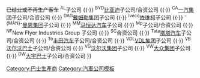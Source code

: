 {{Navbox
| name      = 客车制造商
| state     = collapsed
| title     = [[客车]][[制造商]]
| listclass = hlist
| groupstyle = width:50px;text-align:left

<!--北美洲-->

| group1 = {{flagu|Canada}}<!--加拿大-->
| list1  = 
* {{link-en|Girardin Minibus||Girardin Minibus (Micro Bird)}}
* {{link-en|Grande West Transportation Group||Grande West}}
* {{link-en|GreenPower Motor Company|GreenPower}}
* {{link-en|Lion Bus}}
* New Flyer Industries Group－{{link-en|New Flyer|}}
* {{link-en|Nova Bus}}<sup>VB</sup>
* {{link-en|Prevost Car||Prévost}}<sup>VB</sup>

| group2 = {{flagu|USA}}<!--美国-->
| list2  = 
* {{link-en|Blue Bird Corporation||Blue Bird}}
* {{link-en|戴姆勒巴士北美|Daimler Buses North America}}<sup>DAG</sup>－<s>{{link-en|Orion International||Orion}}</s>
* {{link-en|戴姆勒卡车北美|Daimler Trucks North America}}<sup>DAG</sup>－{{link-en|Thomas Built Buses||Thomas}}
* [[Designline|EPV]]<sup>（原新西兰Designline）</sup>
* <s>[[福莱西宝|福莱西宝/Flxible]]</s>
* [[福特汽车|福特]]
* {{link-en|Gillig Corporation|}}
* {{link-en|Millennium Transit Services||Rapit Transit Series}}
* {{link-en|Navistar International}}<sup>（原{{link-en|International Harvester||International}}）</sup>－{{link-en|IC Bus|}}
* [[美西艾|美西艾/MCI]]<sup>NF</sup>
* <s>{{link-en|North American Bus Industries||NABI}}</s><sup>NF</sup>
* {{link-en|Proterra|Proterra, Inc}}
* {{link-en|REV Group}} 
** {{link-en|Champion Bus Incorporated||Champion}} 
** {{link-en|Collins Industries||Collins}} 
** {{link-en|ElDorado_National|}} 
** {{link-en|Goshen Coach|}}
* {{link-en|Stallion Bus and Transit Corp.||Stallion}}
* {{link-en|Trans Tech|}}
* {{link-en|Van Con|}}

| group3 = {{flagu|MEX}}<!--墨西哥-->
|list3 =
* {{link-en|DINA|DINA S.A.}}

<!--南美洲-->

| group4 = {{flagu|BRA}}<!--巴西-->
| list4  = 
* {{link-en|Agrale|}}
* {{link-pt|CAIO Induscar|}}
* {{link-en|Comil|}}
* {{link-en|Mascarello Carrocerias de Ônibus||Mascarello}}
* {{link-en|Marcopolo|Marcopolo S.A.}}
* {{link-en|Neobus (巴西)||Neobus}}
* {{link-en|大众卡客车|Volkswagen Caminhões e Ônibus}}<sup>-{MAN}-</sup>

<!--西南欧-->

| group5 = {{flagu|ESP}}<!--西班牙-->
| list5  = 
* {{link-en|Ayats|}}
* {{link-en|Beulas|}}
* {{link-en|Indcar|}}
* [[伊利萨尔|伊利萨尔/Irizar]] 
** [[Noge]]
* <s>{{link-en|塔塔西班牙|Tata Hispano|塔塔西班牙/Tata Hispano}}</s><sup>Tata</sup>

| group6 = {{flagu|PRT}}<!--葡萄牙-->
| list6  = 
*{{link-en|Salvador Caetano|}}

<!--西欧-->

| group7 = {{flagu|GBR}}<!--英国-->
| list7  = 
* [[亞歷山大丹尼士|亚历山大丹尼士/ADL]] 
** [[柏斯敦|柏斯敦/Plaxton]]
* <s>[[利兰]]</s><sup>VB</sup>
** <s>{{link-en|Associated Equipment Company||AEC}}</s>
** <s>{{link-en|亚比安|Albion|亚比安/Albion}}</s>
** <s>[[丹拿 (英国)|戴姆勒（英国）]]</s>
** <s>{{link-en|佳牌|Guy Motor|佳牌/Guy}}</s>
* [[沃克斯豪尔]]－<s>{{link-en|Bedford Vehicles||Bedford}}</s>
* <s>[[都城嘉慕威曼|都城嘉慕威曼/MCW]]</s>
* [[Optare]]<sup>AL</sup>
* [[莱特巴士|莱特巴士/Wright]]

| group8 = {{flagu|FRA}}<!--法国-->
| list8  = 
<!--* {{Flagicon|France}} [[雷诺]]
** {{Flagicon|Japan}} [[日产汽车]] (43.4%)-->
<!--雷诺-日产联盟已经不再制造商用车-->
* [[依维柯巴士|依维柯巴士/Iveco Bus]]<sup>Iveco （原[[伊萨客车|伊萨客车/Irisbus]]）</sup><!--依维柯巴士/Iveco Bus总部位于法国里昂-->
** {{link-en|Heuliez Bus||Heuliez}}
* <s>[[雷诺卡车]]</s><sup>VG</sup>

| group9 = {{flagu|BEL}}<!--比利时-->
| list9  = 
* [[范胡尔公司|范胡尔/Van Hool]]
* [[Jonckheere|VDL Jonckheere]]<sup>VDL</sup>

| group10 = {{flagu|NLD}}<!--荷兰-->
| list10  = 
*[[VDL集团]]－[[VDL巴士]]
** [[伯克霍夫|伯克霍夫/Berkhof]]
** {{link-en|VDL Bova|}}

<!--中南欧-->

| group11 = {{flagu|GER}}<!--德国-->
| list11  = 
* [[戴姆勒集团]]－{{link-en|EvoBus|}}
** {{link-en|Cobus|Contrac Cobus}}<sup>SC</sup>
** [[梅賽德斯-賓士]]
** {{link-en|赛特拉|Setra}}<sup>（原[[凯斯鲍尔]]）</sup><!--修正严重错误：Setra（凯斯鲍尔）和斯太尔（Steyr）毫无关系-->
*  [[大众集团]]－[[MAN集團|-{zh-cn:曼恩集团;zh-tw:MAN集團;zh-hk:猛獅集團}-]]
** {{link-en|曼恩商用车|MAN Truck & Bus}}
** [[尼奧普蘭]]

| group12 = {{flagu|ITA}}<!--意大利-->
| list12  = 
* {{link-en|Carrozzeria Barbi||Barbi}}
* {{link-it|Industria Italiana Autobus|}}
** Menariribus
** Padane

| group13 = {{flagu|GRC}}<!--希腊-->
| list13 =
* {{link-en|ELVO|}}

| group14 = {{flagu|SUI}}<!--瑞士-->
| list14  = 
* {{link-en|Carrosserie Hess|}}

| group15 = {{flagu|AUT}} <!--奥地利-->
| list15  = 
* <s>[[斯太尔-戴姆勒-普赫|斯泰尔/Steyr]]</s>

<!--北欧-->

| group16 = {{flagu|SWE}}<!--瑞典-->
| list16  = 
* [[斯堪尼亚]]<sup>VW</sup>
* [[沃尔沃集团|-{zh-hans:沃尔沃集团;zh-hant:富豪集團}-]]
** [[沃尔沃巴士|-{zh-hans:沃尔沃巴士;zh-hant:富豪巴士}-]]

<!--东欧-->

| group17 = {{flagu|POL}}<!--波兰-->
| list17  = 
* {{link-en|AMZ-Kutno|}}
* {{link-en|Autosan|}}
* {{link-en|Jelcz|}}
* [[索拉瑞斯客车|索拉瑞斯/Solaris]]
* {{link-en|Solbus|}}

| group18 = {{flagu|CZE}} <!--捷克-->
| list18  = 
* {{link-en|依维柯捷克|Iveco Czech Republic}}<sup>（原{{link-en|克罗莎|Karosa|克罗莎/Karosa}}）</sup>
* {{link-en|SOR Libchavy|}}

| group19 = {{flagu|HUN}}<!--匈牙利-->
| list19  = 
* <s>[[伊凯洛斯巴士|-{zh-tw:伊凯洛斯;zh-cn:伊卡鲁斯;zh-hk:Ikarus;}-]]</s><sup>Iveco</sup>

| group20 = {{flagu|SRB}}<!--塞尔维亚-->
| list20  = 
* {{link-en|Ikarbus|}}

| group21 = {{flagu|ROM}}
| list21 =
* {{link-en|Astra Bus|}}

| group22 = {{flagu|BLR}}<!--白俄罗斯-->
| list22  = 
* {{link-en|Belkommunmash|}}
* {{link-en|明斯克汽车厂|Minsk Automobile Plant|明斯克汽车厂（MAZ）}}
* {{link-en|Neman|Neman (bus)|明斯克轮式牵引车厂（MZKT）－Neman}}

| group23 = {{flagu|UKR}}<!--乌克兰-->
| list23  = 
*{{link-en|博格丹集团|Bogdan corporation|博格丹集团/Bogdan Corp.}}
**{{link-en|博格丹 (巴士)|Bogdan (bus)|博格丹/Bogdan}}
*{{link-en|切尔尼戈夫汽车厂|Chernihivskyi Avtobusnyi Zavod|切尔尼戈夫汽车厂/ChAZ}}
*{{link-en|利沃夫汽车厂|Lviv Bus Factory|利沃夫汽车厂/LAZ}}

| group24 = {{flagu|RUS}}<!--俄罗斯-->
| list24  = 
* [[高尔基汽车厂|高尔基汽车厂/GAZ]]
** <s>{{link-en|GolAZ|GolAZ}}</s>
** {{link-en|库尔干汽车厂|KAvZ|库尔干汽车厂/KAvZ}}
** {{link-en|利基诺-杜廖沃汽车厂|LiAZ (Russia)|利基诺-杜廖沃汽车厂/LiAZ}}
** {{link-en|Pavlovo Bus Factory||PAZ}}
* [[卡马汽车厂|卡马汽车厂/KAMAZ]]－[[NefAZ|涅夫捷卡姆斯克汽车厂/NefAZ]]
* {{link-en|乌里扬诺夫斯克汽车厂|UAZ|乌里扬诺夫斯克汽车厂/UAZ}}
* {{link-en|伏尔加巴士|Volgabus|伏尔加巴士/Volgabus}}<sup>（原Volzhanin）</sup>

| group25 = {{flagu|TUR}}<!--土耳其-->
| list25  = 
* {{link-en|BMC (土耳其)|BMC (Turkey)|BMC}}
* {{link-en|Güleryüz|}}
* {{link-en|Karsan}}
* {{link-en|Otokar||Otokar}}
* {{link-en|TEMSA}}

<!--非洲-->

| group26 = {{flagu|EGY}}
| list26 =
* {{link-en|埃及商用车辆生产公司|Manufacturing Commercial Vehicles|商用车生产公司/MCW}}－{{link-en|MCW巴士|MCV Bus and Coach}}

<!--亚洲-->

| group27 = {{flagu|AZE}}<!--阿萨拜疆-->
| list27 =
* {{link-en|占贾汽车厂|Ganja Auto Plant}}

| group28 = {{flagu|IND}}<!--印度-->
| list28  = 
* {{link-en|Ashok Leyland|}}
* {{link-en|戴姆勒印度商用车|BharaBenz|戴姆勒印度商用车/BharaBenz}}
* {{link-en|Eicher Motors||Eicher}}
* [[Force Motors|Force]]
* {{link-en|印度斯坦汽车|Hindustan Motors|印度斯坦/Hindustan}}
* [[马恒达]]－{{link-en|马恒达卡客车|Mahindra Truck and Bus Division|马恒达卡客车/Mahindra Truck and Bus}}
* {{link-en|SML Isuzu|Swaraj Mazda|SML五十铃}}
* [[塔塔汽車]]
** [[塔塔大宇商用车|塔塔大宇商用车/Tata Daewoo]]
** {{link-en|Tata Marcopolo|}}<sup>Tata（51%）+Mp（49%）</sup><!--Macropolo 49%-->

| group29 = {{flagu|PAK}}<!--巴基斯坦-->
| list29 =
* {{link-en|Ghandhara Industries|}}
** <s>{{link-en|Ghandhara Nissan|}}</s>
* {{link-en|Master Motors||Master}}
* {{link-en|Hinopak Motors||Hinopak}}

| group30 = {{flagu|IRN}}<!--伊朗-->
| list30 =
* {{link-en|伊朗霍德罗汽车|Iran Khodro|伊朗霍德罗/Iran Khodro}}
* {{link-en|Saipa Diesel||Saipa}}<sup>（原Iran Keveh）</sup>

| group31 = {{flagu|CHNML}}<!--中国大陆-->
| list31  = <!--中国大陆厂商/品牌按国家车型公告目录中的厂家代码排序-->
* [[中国兵器]]－[[北方尼奥普兰]]
* [[北汽集团]]
** [[北汽福田|福田欧辉]]
** <s>[[京通客车|京通]]</s>
** <s>[[京华客车|京华]]</s>
** [[常州长江客车|常州长江]]
***<s>[[福莱西宝|长江福莱西宝]]</s>
* [[齐鲁客车|齐鲁]]
* [[一汽|一汽集团]]－[[一汽客车]]
** 解放
** 远征
** 太湖
* [[蜀都客车|蜀都]]
* [[五龙电动车]]
* [[比亚迪]]
** 长沙比亚迪
** 大连比亚迪
** 南京比亚迪
** 西安比亚迪
* [[恒通客车|恒通]]
* [[南骏汽车|南骏]]－[[四川现代]]
* [[曙光汽车]]－[[黄海客车|黄海]]
* [[东风汽车公司|东风]]
** [[东风超龙|超龙]]
* [[东湖新能源汽车]]
** [[东风扬子江汽车|扬子江]]
** [[山东沂星|沂星]]
* [[杭州长江客车|杭州长江]]<!--FDE--><!--前面加上厂家所在地以和常州长江区别开来-->
* [[五洲龙]]
* [[佛山飞驰汽车|佛山飞驰]]
* [[新福达汽车|新福达]]
* [[桂林大宇]]<sup>DW</sup>－[[上海万象大宇|万象大宇]]<sup>DW</sup>
* [[银隆新能源]]－[[广通汽车]]
* [[中兴通讯|中兴智能汽车]]
** [[广通客车]]
** [[源正客车|源正]]
* [[中国重型汽车集团|中国重汽]]－豪沃
* [[广汽集团]]－[[廣州廣汽比亞迪新能源客車有限公司|广汽比亚迪]]<sup>BYD（原珠江、骏威、广汽客车）</sup>
* [[江淮汽车]]
** [[安凯汽车|安凯]]
** [[江淮客车|江淮]]
* [[青年汽车|青年]]
* [[潍柴]]－[[亚星客车|亚星]]
** [[亚星奔驰|维特思达]]<!--维特思达使用了原亚星奔驰公司的厂家代码YBL-->.
** [[厦门丰泰]]<sup>{{link-en|BCI Bus||澳大利亚BCI}}生产部门</sup>
* [[百路佳]]
* [[福汽集团]]－[[金龙汽车]]
** [[金龙联合汽车工业（苏州）有限公司|苏州金龙]]<sup>海格/“小金龙”</sup>
** [[厦门金龙旅行车|厦门金旅]]
** [[金龙联合汽车|厦门金龙]]<sup>“大金龙”</sup>
* [[中通客车|中通]]
* <s>[[力帆集团|力帆]]</s>
* [[牡丹汽车|牡丹]]
* [[建康客车|建康]]<!--NJC-->
* [[开沃新能源汽车]]
**[[南京金龙]]<sup>原东宇客车</sup><!--NJL-->
**[[西沃客车|西沃]]
* [[安源客车|安源]]
* [[长安汽车]]－[[保定长安客车]]
* [[四川一汽丰田|四川丰田]]<sup>CA（50%）+To（50%）</sup>
* [[奇瑞汽车]]－[[奇瑞万达贵州客车|奇瑞万达]]
* [[少林客车|少林]]
* [[申龙客车|申龙]]
* [[川汽集团]]－[[野马汽车|野马]]
* [[上饶客车|上饶]]
* [[上汽集团]]－[[申沃客车|申沃]]<sup>VB</sup>
* [[陕汽集团]]－[[欧舒特]]
* [[株洲中车时代电动汽车|中车时代]]<sup>原南车时代</sup>
* [[金马客车|金马]]<sup>BYD</sup>
* <s>盐城中大</s>
** <s>[[中大客车|中大]]</s><!--YCK-->
** <s>[[金陵客车|金陵]]</s><!--JLY-->
* [[常隆客车|常隆]]
* [[舒驰客车|舒驰]]
* [[扬子客车|滁州扬子]]<!--前面加上厂家所在地以和武汉的扬子江区别开来-->
* [[友谊客车|友谊]]
* [[宇通客车|宇通]]
* [[威馳騰|威馳騰]]

| group33 = {{flagu|TWN}}<!--台湾-->
| list33  = 
* [[成运汽车]]
* [[華德動能科技|華德]]
* [[金龙汽车制造]]
* [[立凱電|立凯电/Aleee]]
* [[三阳工业|三阳工业/SYM]]
* [[顺益关系企业]]－[[裕益汽车]]
* [[華洲汽車|華洲汽車/GMI]]

| group34 = {{flagu|HKG}}<!--香港-->
| list34 = 
* [[亚洲车身工程|亚洲]]
* [[中港车身制造厂|中港]]
* [[捷联车身工程|捷联]]

| group35 = {{flagu|KOR}}<!--韩国-->
| list35  = 
* [[大宇巴士|大宇]]
* [[现代汽车集团]]
** [[現代汽車|现代]]
** [[起亚汽车|起亚]]<sup>Granbird</sup>
* [[双龙汽车|双龙]]<sup>MM</sup>

| group36 = {{flagu|JPN}}<!--日本-->
| list36  = 
* [[五十鈴]]
* [[三菱扶桑卡客车]]<sup>DAG</sup>
* [[斯巴鲁汽车|速霸陸]]
* [[本田汽車|本田]]
* [[鈴木汽車|鈴木]]
* [[馬自達]]
* [[日產]]
* [[丰田汽车|丰田]]
** [[日野汽车|日野]]<sup>To（50.1%）</sup>
** [[UD卡车]]<sup>VG</sup>

| group37 = {{flagu|MYS}}<!--马来西亚-->
| list37 =
* [[彭顺国际]]－{{link-yue|顺丰车身|順豐客車|顺丰车身/Gemilang}}
* {{link-en|HICOM Automotive Manufacturers||HICOM}}
* [[SHL Coach]]<!--没有相关维基条目 No Related Wikipedia Article-->

<!--大洋洲-->

| group38 = {{flagu|AUS}}<!--澳大利亚-->
| list38  = 
* {{link-en|BCI Bus|}}
* {{link-en|Bustech|}}
* {{link-en|Coach Concepts|}}
* {{link-en|Coach Design|}}
* {{link-en|英联邦航空器公司|Commonwealth Aircraft Corporation|英联邦航空器公司/Comair}}
* {{link-en|Custom Bus||Custom}}
** {{link-en|Pressed Metal Corporation South Australia||PMCSA}}
* {{link-en|Denning Manufacturing}}
* {{link-en|Express Coach Builders}}
* {{link-en|P&D Coachworks}}
* {{link-en|RFW}}
* {{link-en|Stewart & Sons}}
* [[傲群|傲群/Volgren]]<sup>Mp</sup>

| group39 = {{flagu|NZL}}<!--新西兰-->
| list39 =
* （Designline见美国[[Designline|Environmental Performance Vehicles/EPV]]）

<!--尾注-->

| below = （部分地区通行的）译名/原名 {{·}} <s>已结业或不再生产客车</s> 
<!--<br /> 自身产品不包括客车的汽车公司－客车制造子公司 {{·}} 自身生产客车的汽车公司（客车制造子公司、部门或品牌）-->
<sup>AL</sup>{{link-en|Ashok Leyland|}}子公司 
{{·}} <sup>BYD</sup>[[比亚迪]]子公司/合资公司
{{·}} <sup>CA</sup>[[一汽|一汽集团]]子公司/合资公司
{{·}} <sup>DAG</sup>[[戴姆勒集团]]子公司
{{·}} <sup>Iveco</sup>[[依维柯]]子公司
{{·}} <sup>-{MAN}-</sup>[[曼恩集团]]子公司
{{·}} <sup>MM</sup>[[马恒达|马恒达汽车]]子公司
{{·}} <sup>Mp</sup>{{link-en|Marcopolo S.A.||Marcopolo}}子公司/合资公司
{{·}} <sup>NF</sup>New Flyer Industries Group 子公司 
{{·}} <sup>SC</sup>{{link-en|Salvador Caetano|}}合资公司
{{·}} <sup>Tata</sup>[[塔塔汽车]]子公司/合资公司
{{·}} <sup>To</sup>[[丰田汽车]]子公司/合资公司
{{·}} <sup>VDL</sup>[[VDL集团]]子公司 
{{·}} <sup>VB</sup>[[沃尔沃巴士]]子公司/合资公司
{{·}} <sup>VG</sup>[[沃尔沃集团]]子公司
{{·}} <sup>VW</sup>[[大众集团]]子公司
{{·}} <sup>DW</sup>[[大宇巴士]]子公司/合资公司
}}
<noinclude>
{{NoteTA/lua
| G1 = MO
| G2 = TO
}}
[[Category:巴士生產商]]
[[Category:汽車公司模板]]
</noinclude>